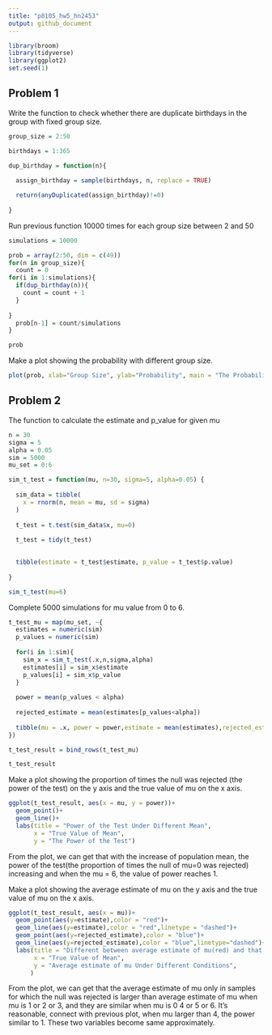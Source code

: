 ```yaml
---
title: "p8105_hw5_hn2453"
output: github_document
---
```


```r
library(broom)
library(tidyverse)
library(ggplot2)
set.seed(1)
```


## Problem 1
Write the function to check whether there are duplicate birthdays in the group with fixed group size.
```r
group_size = 2:50

birthdays = 1:365

dup_birthday = function(n){
  
  assign_birthday = sample(birthdays, n, replace = TRUE)

  return(anyDuplicated(assign_birthday)!=0)
  
}

```

Run previous function 10000 times for each group size between 2 and 50
```r

simulations = 10000

prob = array(2:50, dim = c(49))
for(n in group_size){
  count = 0
for(i in 1:simulations){
  if(dup_birthday(n)){
    count = count + 1
  }
  
}
  prob[n-1] = count/simulations
}

prob

```
Make a plot showing the probability with different group size.
```r
plot(prob, xlab="Group Size", ylab="Probability", main = "The Probability of People in Certain Group Size Sharing Same Birthday")
```
## Problem 2

The function to calculate the estimate and p_value for given mu
```r

n = 30
sigma = 5
alpha = 0.05
sim = 5000
mu_set = 0:6

sim_t_test = function(mu, n=30, sigma=5, alpha=0.05) {
  
  sim_data = tibble(
    x = rnorm(n, mean = mu, sd = sigma)
  )
  
  t_test = t.test(sim_data$x, mu=0)
  
  t_test = tidy(t_test)
  

  tibble(estimate = t_test$estimate, p_value = t_test$p.value)
    
}


```

```r
sim_t_test(mu=6)
```

Complete 5000 simulations for mu value from 0 to 6. 
```r
t_test_mu = map(mu_set, ~{
  estimates = numeric(sim)
  p_values = numeric(sim)
  
  for(i in 1:sim){
    sim_x = sim_t_test(.x,n,sigma,alpha)
    estimates[i] = sim_x$estimate
    p_values[i] = sim_x$p_value
  }
  
  power = mean(p_values < alpha)
  
  rejected_estimate = mean(estimates[p_values<alpha])
  
  tibble(mu = .x, power = power,estimate = mean(estimates),rejected_estimate = rejected_estimate)
})

t_test_result = bind_rows(t_test_mu)

```

```r
t_test_result
```

Make a plot showing the proportion of times the null was rejected (the power of the test) on the y axis and the true value of mu on the x axis.
```r
ggplot(t_test_result, aes(x = mu, y = power))+
  geom_point()+
  geom_line()+
  labs(title = "Power of the Test Under Different Mean",
       x = "True Value of Mean",
       y = "The Power of the Test")
```
From the plot, we can get that with the increase of population mean, the power of the test(the proportion of times the null of mu=0 was rejected) increasing and when the mu = 6, the value of power reaches 1. 

Make a plot showing the average estimate of mu on the y axis and the true value of mu on the x axis.
```r
ggplot(t_test_result, aes(x = mu))+
  geom_point(aes(y=estimate),color = "red")+
  geom_line(aes(y=estimate),color = "red",linetype = "dashed")+
  geom_point(aes(y=rejected_estimate),color = "blue")+
  geom_line(aes(y=rejected_estimate),color = "blue",linetype="dashed")+
  labs(title = "Different between average estimate of mu(red) and that only for null rejected(blue)",
       x = "True Value of Mean",
       y = "Average estimate of mu Under Different Conditions",
      )
```
From the plot, we can get that the average estimate of mu only in samples for which the null was rejected is larger than average estimate of mu when mu is 1 or 2 or 3, and they are similar when mu is 0 4 or 5 or 6. It's reasonable, connect with previous plot, when mu larger than 4, the power similar to 1. These two variables become same approximately. 
